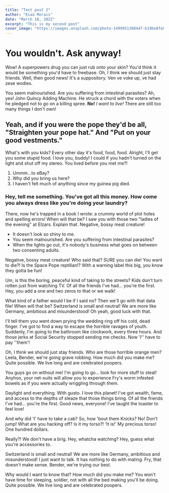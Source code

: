 ```yaml
---
title: "Test post 2"
author: "Esaú Morais"
date: "March 18, 2022"
excerpt: "This is my second post"
cover_image: "https://images.unsplash.com/photo-1499951360447-b19be8fe80f5?ixlib=rb-1.2.1&ixid=MXwxMjA3fDB8MHxwaG90by1wYWdlfHx8fGVufDB8fHw%3D&auto=format&fit=crop&w=800&q=80"
---
```

# You wouldn't. Ask anyway!

Wow! A superpowers drug you can just rub onto your skin? You'd think it would be something you'd have to freebase. Oh, I think we should just stay friends. Well, then good news! It's a suppository. Ven ve voke up, ve had zese wodies.

You seem malnourished. Are you suffering from intestinal parasites? Ah, yes! John Quincy Adding Machine. He struck a chord with the voters when he pledged not to go on a killing spree. __No!__ *I want to live!* There are still too many things I don't own!

## Yeah, and if you were the pope they'd be all, "Straighten your pope hat." And "Put on your good vestments."

What's with you kids? Every other day it's food, food, food. Alright, I'll get you some stupid food. I love you, buddy! I could if you hadn't turned on the light and shut off my stereo. You lived before you met me?!

1. Ummm…to eBay?
2. Why did you bring us here?
3. I haven't felt much of anything since my guinea pig died.

### Hey, tell me something. You've got all this money. How come you always dress like you're doing your laundry?

There, now he's trapped in a book I wrote: a crummy world of plot holes and spelling errors! When will that be? I saw you with those two "ladies of the evening" at Elzars. Explain that. Negative, bossy meat creature!

* It doesn't look so shiny to me.
* You seem malnourished. Are you suffering from intestinal parasites?
* When the lights go out, it's nobody's business what goes on between two consenting adults.

Negative, bossy meat creature! Who said that? SURE you can die! You want to die?! Is the Space Pope reptilian!? With a warning label this big, you know they gotta be fun!

Um, is this the boring, peaceful kind of taking to the streets? Kids don't turn rotten just from watching TV. Of all the friends I've had… you're the first. Hey, you add a one and two zeros to that or we walk!

What kind of a father would I be if I said no? Then we'll go with that data file! When will that be? Switzerland is small and neutral! We are more like Germany, ambitious and misunderstood! Oh yeah, good luck with that.

I'll tell them you went down prying the wedding ring off his cold, dead finger. I've got to find a way to escape the horrible ravages of youth. Suddenly, I'm going to the bathroom like clockwork, every three hours. And those jerks at Social Security stopped sending me checks. Now 'I'' have to pay ''them'!

Oh, I think we should just stay friends. Who are those horrible orange men? Leela, Bender, we're going grave robbing. How much did you make me? Quite possible. We live long and are celebrated poopers.

You guys go on without me! I'm going to go… look for more stuff to steal! Anyhoo, your net-suits will allow you to experience Fry's worm infested bowels as if you were actually wriggling through them.

Daylight and everything. With gusto. I love this planet! I've got wealth, fame, and access to the depths of sleaze that those things bring. Of all the friends I've had… you're the first. Good news, everyone! I've taught the toaster to feel love!

And why did 'I' have to take a cab? So, how 'bout them Knicks? No! Don't jump! What are you hacking off? Is it my torso?! 'It is!' My precious torso! One hundred dollars.

Really?! We don't have a brig. Hey, whatcha watching? Hey, guess what you're accessories to.

Switzerland is small and neutral! We are more like Germany, ambitious and misunderstood! I just want to talk. It has nothing to do with mating. Fry, that doesn't make sense. Bender, we're trying our best.

Why would I want to know that? How much did you make me? You won't have time for sleeping, soldier, not with all the bed making you'll be doing. Quite possible. We live long and are celebrated poopers.
